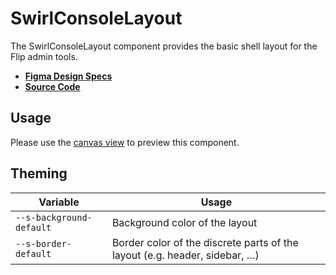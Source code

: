 
<Meta title="Admin/SwirlConsoleLayout" />

# SwirlConsoleLayout

The SwirlConsoleLayout component provides the basic shell layout for the Flip
admin tools.

- **[Figma Design Specs](https://www.figma.com/file/Cks5hd1wSusGi1PYbpVgvX/Admindashboard?node-id=128%3A2201&t=RoIUBgbUhxFQOq8w-0)**
- **[Source Code](https://github.com/flip-corp/swirl/tree/main/packages/swirl-components/src/components/swirl-console-layout)**

## Usage

Please use the
[canvas view](?path=/story/admin-swirlconsolelayout--swirl-console-layout) to
preview this component.

<Controls of={Stories.SwirlConsoleLayout} />

## Theming

| Variable                 | Usage                                                                      |
| ------------------------ | -------------------------------------------------------------------------- |
| `--s-background-default` | Background color of the layout                                             |
| `--s-border-default`     | Border color of the discrete parts of the layout (e.g. header, sidebar, …) |
